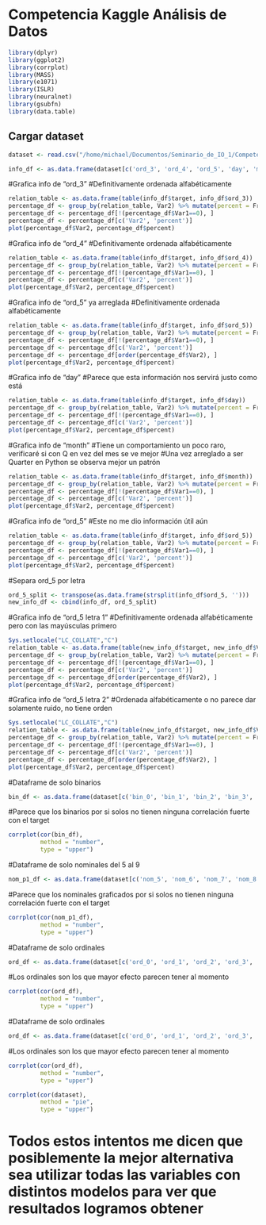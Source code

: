 # Competencia Kaggle Análisis de Datos

```r
library(dplyr)
library(ggplot2)
library(corrplot)
library(MASS)
library(e1071)
library(ISLR)
library(neuralnet)
library(gsubfn)
library(data.table)
```


## Cargar dataset
```r
dataset <- read.csv("/home/michael/Documentos/Seminario_de_IO_1/Competencia_Kaggle/train_processed.csv", sep = ",")
```


```r
info_df <- as.data.frame(dataset[c('ord_3', 'ord_4', 'ord_5', 'day', 'month', 'target')])
```


#Grafica info de "ord_3"
#Definitivamente ordenada alfabéticamente
```r
relation_table <- as.data.frame(table(info_df$target, info_df$ord_3))
percentage_df <- group_by(relation_table, Var2) %>% mutate(percent = Freq/sum(Freq))
percentage_df <- percentage_df[!(percentage_df$Var1==0), ]
percentage_df <- percentage_df[c('Var2', 'percent')]
plot(percentage_df$Var2, percentage_df$percent)
```


#Grafica info de "ord_4"
#Definitivamente ordenada alfabéticamente
```r
relation_table <- as.data.frame(table(info_df$target, info_df$ord_4))
percentage_df <- group_by(relation_table, Var2) %>% mutate(percent = Freq/sum(Freq))
percentage_df <- percentage_df[!(percentage_df$Var1==0), ]
percentage_df <- percentage_df[c('Var2', 'percent')]
plot(percentage_df$Var2, percentage_df$percent)
```


#Grafica info de "ord_5" ya arreglada
#Definitivamente ordenada alfabéticamente
```r
relation_table <- as.data.frame(table(info_df$target, info_df$ord_5))
percentage_df <- group_by(relation_table, Var2) %>% mutate(percent = Freq/sum(Freq))
percentage_df <- percentage_df[!(percentage_df$Var1==0), ]
percentage_df <- percentage_df[c('Var2', 'percent')]
percentage_df <- percentage_df[order(percentage_df$Var2), ]
plot(percentage_df$Var2, percentage_df$percent)
```


#Grafica info de "day"
#Parece que esta información nos servirá justo como está
```r
relation_table <- as.data.frame(table(info_df$target, info_df$day))
percentage_df <- group_by(relation_table, Var2) %>% mutate(percent = Freq/sum(Freq))
percentage_df <- percentage_df[!(percentage_df$Var1==0), ]
percentage_df <- percentage_df[c('Var2', 'percent')]
plot(percentage_df$Var2, percentage_df$percent)
```


#Grafica info de "month"
#Tiene un comportamiento un poco raro, verificaré si con Q en vez del mes se ve mejor
#Una vez arreglado a ser Quarter en Python se observa mejor un patrón
```r
relation_table <- as.data.frame(table(info_df$target, info_df$month))
percentage_df <- group_by(relation_table, Var2) %>% mutate(percent = Freq/sum(Freq))
percentage_df <- percentage_df[!(percentage_df$Var1==0), ]
percentage_df <- percentage_df[c('Var2', 'percent')]
plot(percentage_df$Var2, percentage_df$percent)
```


#Grafica info de "ord_5"
#Este no me dio información útil aún
```r
relation_table <- as.data.frame(table(info_df$target, info_df$ord_5))
percentage_df <- group_by(relation_table, Var2) %>% mutate(percent = Freq/sum(Freq))
percentage_df <- percentage_df[!(percentage_df$Var1==0), ]
percentage_df <- percentage_df[c('Var2', 'percent')]
plot(percentage_df$Var2, percentage_df$percent)
```


#Separa ord_5 por letra
```r
ord_5_split <- transpose(as.data.frame(strsplit(info_df$ord_5, '')))
new_info_df <- cbind(info_df, ord_5_split)
```


#Grafica info de "ord_5 letra 1"
#Definitivamente ordenada alfabéticamente pero con las mayúsculas primero
```r
Sys.setlocale("LC_COLLATE","C")
relation_table <- as.data.frame(table(new_info_df$target, new_info_df$V1))
percentage_df <- group_by(relation_table, Var2) %>% mutate(percent = Freq/sum(Freq))
percentage_df <- percentage_df[!(percentage_df$Var1==0), ]
percentage_df <- percentage_df[c('Var2', 'percent')]
percentage_df <- percentage_df[order(percentage_df$Var2), ]
plot(percentage_df$Var2, percentage_df$percent)
```


#Grafica info de "ord_5 letra 2"
#Ordenada alfabéticamente o no parece dar solamente ruido, no tiene orden
```r
Sys.setlocale("LC_COLLATE","C")
relation_table <- as.data.frame(table(new_info_df$target, new_info_df$V2))
percentage_df <- group_by(relation_table, Var2) %>% mutate(percent = Freq/sum(Freq))
percentage_df <- percentage_df[!(percentage_df$Var1==0), ]
percentage_df <- percentage_df[c('Var2', 'percent')]
percentage_df <- percentage_df[order(percentage_df$Var2), ]
plot(percentage_df$Var2, percentage_df$percent)
```


#Dataframe de solo binarios
```r
bin_df <- as.data.frame(dataset[c('bin_0', 'bin_1', 'bin_2', 'bin_3', 'bin_4', 'target')])
```


#Parece que los binarios por si solos no tienen ninguna correlación fuerte con el target 
```r
corrplot(cor(bin_df),
         method = "number",
         type = "upper")
```


#Dataframe de solo nominales del 5 al 9
```r
nom_p1_df <- as.data.frame(dataset[c('nom_5', 'nom_6', 'nom_7', 'nom_8', 'nom_9', 'target')])
```


#Parece que los nominales graficados por si solos no tienen ninguna correlación fuerte con el target 
```r
corrplot(cor(nom_p1_df),
         method = "number",
         type = "upper")
```


#Dataframe de solo ordinales
```r
ord_df <- as.data.frame(dataset[c('ord_0', 'ord_1', 'ord_2', 'ord_3', 'ord_4', 'ord_5', 'target')])
```


#Los ordinales son los que mayor efecto parecen tener al momento
```r
corrplot(cor(ord_df),
         method = "number",
         type = "upper")
```


#Dataframe de solo ordinales
```r
ord_df <- as.data.frame(dataset[c('ord_0', 'ord_1', 'ord_2', 'ord_3', 'ord_4', 'ord_5', 'target')])
```


#Los ordinales son los que mayor efecto parecen tener al momento
```r
corrplot(cor(ord_df),
         method = "number",
         type = "upper")
```


```r
corrplot(cor(dataset),
         method = "pie",
         type = "upper")
```

# Todos estos intentos me dicen que posiblemente la mejor alternativa sea utilizar todas las variables con distintos modelos para ver que resultados logramos obtener

